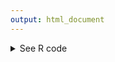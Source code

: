 ```yaml
---
output: html_document
---
```


<details><summary>See R code</summary>

:::{.rcode}
::::{.rcode-header}
R Code: Taylor Swift Economic Impact Map
::::
::::{.rcode-container}

To create the Taylor Swift Economic Impact Map, we first load the packages that we will need.

```r
#| echo: true
#| eval: false
# To clean data
library(dplyr)
library(tidyr)
library(readr)

# To geocode data
library(tidygeocoder)

# To make the map
library(leaflet)
library(leaflet.extras)
library(htmltools)
```

Now, we read a CSV file ("taylor-economic-impact.csv") using the `read_csv()` function from the readr package. We geocode the data using the tidygeocoder package. The package uses OpenStreetMap's geocoding service to translate location information (latitude and longitude) into geographic coordinates.

```r
#| echo: true
#| eval: false
impact <-
  read_csv(here::here("data", "taylor-economic-impact.csv"))

impact_geo <-
  impact |>
  geocode(location,
          method = "osm",
          lat = latitude,
          long = longitude)
```

Finally, we can use the leaflet package to create an interactive map displaying markers for various locations indicating Taylor's economic impact.

```r
#| echo: true
#| eval: false
taylorIcon <-
  makeIcon(
    iconUrl = here::here("images", "map-taylor.png"),
    iconWidth = 64,
    iconHeight = 64,
    iconAnchorX = 22,
    iconAnchorY = 94,
    shadowUrl = "http://leafletjs.com/examples/custom-icons/leaf-shadow.png",
    shadowWidth = 50,
    shadowHeight = 64,
    shadowAnchorX = 4,
    shadowAnchorY = 62
  )

labelText = paste0(
  "<b>",
  impact_geo$location,
  "</b>",
  "<br/>",
  "<br/>",
  impact_geo$news,
  "<br>",
  "<br>",
  '<a href="',
  impact_geo$Source,
  '">Source</a>'
) |>
  lapply(htmltools::HTML)

lng <- -102.3
lat <- 36.8

leaflet(data = impact_geo,
        options = leafletOptions(zoomControl = FALSE,
                                 scrollWheelZoom = FALSE)) |>
  setView(lng, lat, zoom = 4) |>
  addProviderTiles("Esri.WorldGrayCanvas",
                   options = tileOptions(maxZoom = 12)) |>
  setMaxBounds(
    lng1 = -153.8,
    lat1 = -25.2,
    lng2 = 176.7,
    lat2 = 63.5
  ) |>
  addMarkers(
    ~ longitude,
    ~ latitude,
    label = ~ labelText,
    labelOptions = labelOptions(maxWidth = 50),
    icon = taylorIcon
  ) |>
  addEasyButton(easyButton(
    icon = "fa-search-plus",
    title = "Zoom In",
    onClick = JS("function(btn, map) { map.zoomIn(); }")
  )) |>
  addEasyButton(easyButton(
    icon = "fa-search-minus",
    title = "Zoom Out",
    onClick = JS("function(btn, map) { map.zoomOut(); }")
  )) |>
  suspendScroll(wakeMessage = "Drag to move the map") |>
  addResetMapButton()
```

::::
:::

</details>
